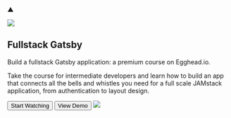 
<Section pt="8|12|16|24">
  <Container>
    <Flexbox flexDirection="column" textAlign="center">
      <P fonSize="48" m="0" color="textMuted">
        ▲
      </P>
      <Div display="flex" alignItems="center">
        <Image src="upvote-button.svg" h="14|18" mr="1" />
        <Div>
          <H1 m="0" fontWeight="extrabold" lineHeight="tight" color="primary">
            Fullstack Gatsby
          </H1>
        </Div>
      </Div>
      <P color="textMuted" mt="0">
        Build a fullstack Gatsby application: a premium course on Egghead.io.
      </P>
      <P fontSize="lg|xl" mt="2" maxWidth="64ch">
        Take the course for intermediate developers and learn how to build an
        app that connects all the bells and whistles you need for a full scale
        JAMstack application, from authentication to layout design.
      </P>
      <Grid col="2" gap="4">
        <Button
          as="a"
          href="https://egghead.io/playlists/build-a-full-stack-jamstack-application-with-gatsby-c6f8?af=6xn1w"
          variant="primary"
        >
          Start Watching
        </Button>
        <Button as="a" href="https://playlisthunt.dev/" variant="ghost">
          View Demo <Icon name="arrow-right" ml="4" />
        </Button>
      </Grid>
    </Flexbox>
    <Image
      src="browser.jpg"
      h="40|56|80"
      mt="12|14|16"
      margin="0 auto"
      maxWidth="60%"
      roundedTop="xl"
      overflow="hidden"
      objectPosition="top center"
      sx={{
        boxShadow: "0px 6px 30px 12px #eaebec, 0px 0px 4px 2px #dadbdc",
        "& img": { objectPosition: "top center !important" },
      }}
    />
  </Container>
</Section>
